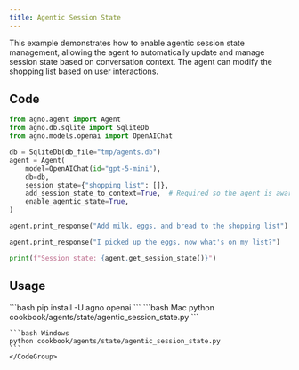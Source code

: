 ```yaml
---
title: Agentic Session State
---
```


This example demonstrates how to enable agentic session state management, allowing the agent to automatically update and manage session state based on conversation context. The agent can modify the shopping list based on user interactions.

## Code

```python cookbook/agents/state/agentic_session_state.py
from agno.agent import Agent
from agno.db.sqlite import SqliteDb
from agno.models.openai import OpenAIChat

db = SqliteDb(db_file="tmp/agents.db")
agent = Agent(
    model=OpenAIChat(id="gpt-5-mini"),
    db=db,
    session_state={"shopping_list": []},
    add_session_state_to_context=True,  # Required so the agent is aware of the session state
    enable_agentic_state=True,
)

agent.print_response("Add milk, eggs, and bread to the shopping list")

agent.print_response("I picked up the eggs, now what's on my list?")

print(f"Session state: {agent.get_session_state()}")
```

## Usage

<Steps>
  <Snippet file="create-venv-step.mdx" />

  <Step title="Install libraries">
    ```bash
    pip install -U agno openai
    ```
  </Step>

  <Step title="Run Agent">
    <CodeGroup>
    ```bash Mac
    python cookbook/agents/state/agentic_session_state.py
    ```
    
    ```bash Windows  
    python cookbook/agents/state/agentic_session_state.py
    ```
    </CodeGroup>
  </Step>
</Steps>
